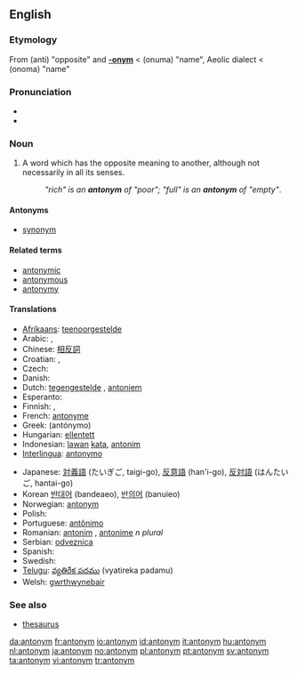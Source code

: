{{wikipedia}}
==English==

===Etymology===
From {{AGr.}} '''{{polytonic|[[ἀντί-]]}}''' (anti) "opposite" and '''[[-onym]]''' < '''{{polytonic|[[ὄνυμα]]}}''' (onuma) "name", Aeolic dialect <  '''{{polytonic|[[ὄνομα]]}}''' (onoma) "name"

===Pronunciation===
* {{IPA|/ˈæntəˌnɪm/}}
* {{audio|en-us-antonym.ogg|Audio (US)}}

===Noun===
{{en-noun}}

# A word which has the opposite meaning to another, although not necessarily in all its senses.
#: ''"rich" is an '''antonym''' of "poor"; "full" is an '''antonym''' of "empty"''.

====Antonyms====
* [[synonym]]

====Related terms====
* [[antonymic]]
* [[antonymous]]
* [[antonymy]]

====Translations====
{{trans-top|word which has the opposite meaning}}
* [[Afrikaans]]: [[teenoorgestelde]]
* Arabic: {{t-|ar|عكس|sc=ARchar}}, {{t|ar|نقيض|sc=ARchar}}
* Chinese: [[相反詞]]
* Croatian: {{t-|hr|antonim|m}}, {{t|hr|nasuprotnica|f}}
* Czech: {{t-|cs|antonymum|n}}
* Danish: {{t+|da|antonym|n}}
* Dutch: [[tegengestelde]] {{n}}, [[antoniem]] {{n}}
* Esperanto: {{t|eo|antonimo|xs=Esperanto}}
* Finnish: {{t+|fi|antonyymi}}, {{t-|fi|vastakohta}}
* French: [[antonyme]] {{m}}
* Greek: {{t|el|αντώνυμο|n|sc=Grek}} (antónymo)
* Hungarian: [[ellentett]]
* Indonesian: [[lawan]] [[kata]], [[antonim]]
* [[Interlingua]]: [[antonymo]]
{{trans-mid}}
* Japanese: [[対義語]] (たいぎご, taigi-go), [[反意語]] (han'i-go), [[反対語]] (はんたいご, hantai-go)
* Korean [[반대어]] (bandeaeo), [[반의어]] (banuieo)
* Norwegian: [[:no:antonym|antonym]]
* Polish: {{t+|pl|antonim|m}}
* Portuguese: [[antônimo]]
* Romanian: [[antonim]] {{n}}, [[antonime]] ''n plural''
* Serbian: [[odveznica]]
* Spanish: {{t-|es|antónimo|m}}
* Swedish: {{t+|sv|antonym}}
* [[Telugu]]: [[వ్యతిరేక పదము]] (vyatireka padamu)
* Welsh: [[gwrthwynebair]]
{{trans-bottom}}

===See also===
* [[thesaurus]]

[[da:antonym]]
[[fr:antonym]]
[[io:antonym]]
[[id:antonym]]
[[it:antonym]]
[[hu:antonym]]
[[nl:antonym]]
[[ja:antonym]]
[[no:antonym]]
[[pl:antonym]]
[[pt:antonym]]
[[sv:antonym]]
[[ta:antonym]]
[[vi:antonym]]
[[tr:antonym]]